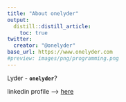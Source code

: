 ```yaml
---
title: "About onelyder"
output:
  distill::distill_article:
    toc: true
twitter:
  creator: "@onelyder"
base_url: https://www.onelyder.com
#preview: images/png/programming.png
---
```


Lyder - **`onelyder`**?




linkedin profile --> [here](https://www.linkedin.com/in/onelyder/)